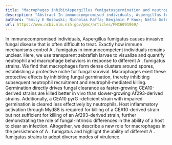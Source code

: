 ```yaml
---
title: "Macrophages inhibitAspergillus fumigatusgermination and neutrophil-mediated fungal killing"
description: "Abstract In immunocompromised individuals, Aspergillus fumigatus causes invasive fungal disease that is often difficult to treat. Exactly how immune mechanisms control A . fumigatus in immunocompetent..."
authors: "Emily E Rosowski; Nicholas Raffa; Benjamin P Knox; Netta Golenberg; Nancy P Keller; Anna Huttenlocher; Amariliz Rivera"
url: https://www.ncbi.nlm.nih.gov/pmc/articles/PMC6091969/
---
```


In immunocompromised individuals, Aspergillus fumigatus causes invasive fungal disease that is often difficult to treat. Exactly how immune mechanisms control A . fumigatus in immunocompetent individuals remains unclear. Here, we use transparent zebrafish larvae to visualize and quantify neutrophil and macrophage behaviors in response to different A . fumigatus strains. We find that macrophages form dense clusters around spores, establishing a protective niche for fungal survival. Macrophages exert these protective effects by inhibiting fungal germination, thereby inhibiting subsequent neutrophil recruitment and neutrophil-mediated killing. Germination directly drives fungal clearance as faster-growing CEA10-derived strains are killed better in vivo than slower-growing Af293-derived strains. Additionally, a CEA10 pyrG -deficient strain with impaired germination is cleared less effectively by neutrophils. Host inflammatory activation through Myd88 is required for killing of a CEA10-derived strain but not sufficient for killing of an Af293-derived strain, further demonstrating the role of fungal-intrinsic differences in the ability of a host to clear an infection. Altogether, we describe a new role for macrophages in the persistence of A . fumigatus and highlight the ability of different A . fumigatus strains to adopt diverse modes of virulence.

